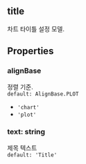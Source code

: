 ## title
차트 타이틀 설정 모델.
## Properties

### alignBase
정렬 기준.  
`default: AlignBase.PLOT`  
- `'chart'` 
- `'plot'` 
### text: string
제목 텍스트  
`default: 'Title'`  

